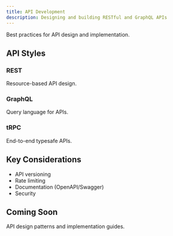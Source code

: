 ```yaml
---
title: API Development
description: Designing and building RESTful and GraphQL APIs
---
```



Best practices for API design and implementation.

## API Styles

### REST

Resource-based API design.

### GraphQL

Query language for APIs.

### tRPC

End-to-end typesafe APIs.

## Key Considerations

- API versioning
- Rate limiting
- Documentation (OpenAPI/Swagger)
- Security

## Coming Soon

API design patterns and implementation guides.

